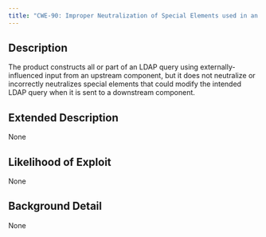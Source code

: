 ```yaml
---
title: "CWE-90: Improper Neutralization of Special Elements used in an LDAP Query ('LDAP Injection')"
---
```


## Description
The product constructs all or part of an LDAP query using externally-influenced input from an upstream component, but it does not neutralize or incorrectly neutralizes special elements that could modify the intended LDAP query when it is sent to a downstream component.

## Extended Description
None

## Likelihood of Exploit
None

## Background Detail
None
        